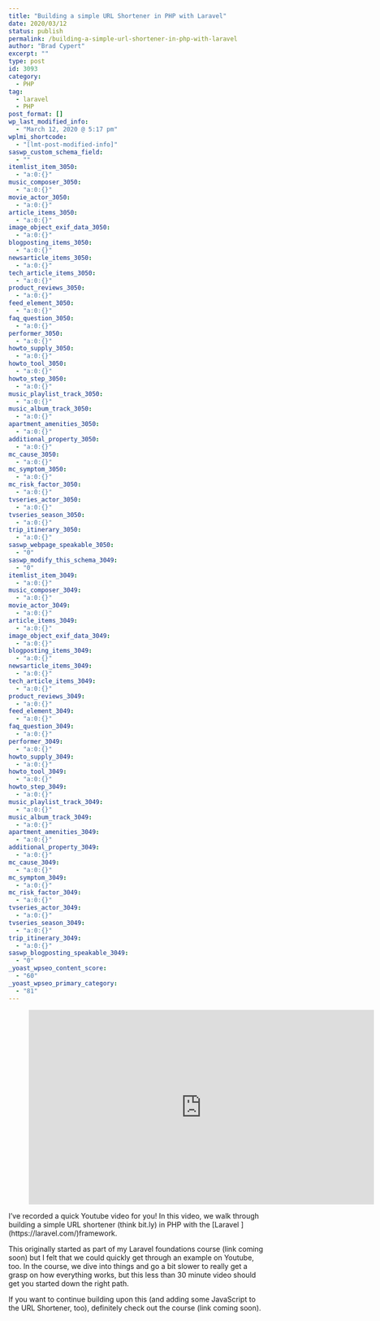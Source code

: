 ```yaml
---
title: "Building a simple URL Shortener in PHP with Laravel"
date: 2020/03/12
status: publish
permalink: /building-a-simple-url-shortener-in-php-with-laravel
author: "Brad Cypert"
excerpt: ""
type: post
id: 3093
category:
  - PHP
tag:
  - laravel
  - PHP
post_format: []
wp_last_modified_info:
  - "March 12, 2020 @ 5:17 pm"
wplmi_shortcode:
  - "[lmt-post-modified-info]"
saswp_custom_schema_field:
  - ""
itemlist_item_3050:
  - "a:0:{}"
music_composer_3050:
  - "a:0:{}"
movie_actor_3050:
  - "a:0:{}"
article_items_3050:
  - "a:0:{}"
image_object_exif_data_3050:
  - "a:0:{}"
blogposting_items_3050:
  - "a:0:{}"
newsarticle_items_3050:
  - "a:0:{}"
tech_article_items_3050:
  - "a:0:{}"
product_reviews_3050:
  - "a:0:{}"
feed_element_3050:
  - "a:0:{}"
faq_question_3050:
  - "a:0:{}"
performer_3050:
  - "a:0:{}"
howto_supply_3050:
  - "a:0:{}"
howto_tool_3050:
  - "a:0:{}"
howto_step_3050:
  - "a:0:{}"
music_playlist_track_3050:
  - "a:0:{}"
music_album_track_3050:
  - "a:0:{}"
apartment_amenities_3050:
  - "a:0:{}"
additional_property_3050:
  - "a:0:{}"
mc_cause_3050:
  - "a:0:{}"
mc_symptom_3050:
  - "a:0:{}"
mc_risk_factor_3050:
  - "a:0:{}"
tvseries_actor_3050:
  - "a:0:{}"
tvseries_season_3050:
  - "a:0:{}"
trip_itinerary_3050:
  - "a:0:{}"
saswp_webpage_speakable_3050:
  - "0"
saswp_modify_this_schema_3049:
  - "0"
itemlist_item_3049:
  - "a:0:{}"
music_composer_3049:
  - "a:0:{}"
movie_actor_3049:
  - "a:0:{}"
article_items_3049:
  - "a:0:{}"
image_object_exif_data_3049:
  - "a:0:{}"
blogposting_items_3049:
  - "a:0:{}"
newsarticle_items_3049:
  - "a:0:{}"
tech_article_items_3049:
  - "a:0:{}"
product_reviews_3049:
  - "a:0:{}"
feed_element_3049:
  - "a:0:{}"
faq_question_3049:
  - "a:0:{}"
performer_3049:
  - "a:0:{}"
howto_supply_3049:
  - "a:0:{}"
howto_tool_3049:
  - "a:0:{}"
howto_step_3049:
  - "a:0:{}"
music_playlist_track_3049:
  - "a:0:{}"
music_album_track_3049:
  - "a:0:{}"
apartment_amenities_3049:
  - "a:0:{}"
additional_property_3049:
  - "a:0:{}"
mc_cause_3049:
  - "a:0:{}"
mc_symptom_3049:
  - "a:0:{}"
mc_risk_factor_3049:
  - "a:0:{}"
tvseries_actor_3049:
  - "a:0:{}"
tvseries_season_3049:
  - "a:0:{}"
trip_itinerary_3049:
  - "a:0:{}"
saswp_blogposting_speakable_3049:
  - "0"
_yoast_wpseo_content_score:
  - "60"
_yoast_wpseo_primary_category:
  - "81"
---
```


<figure class="wp-block-embed-youtube aligncenter wp-block-embed is-type-video is-provider-youtube wp-embed-aspect-16-9 wp-has-aspect-ratio">
  <div class="wp-block-embed__wrapper">
    <iframe
      allow="accelerometer; autoplay; clipboard-write; encrypted-media; gyroscope; picture-in-picture"
      allowfullscreen=""
      frameborder="0"
      height="383"
      src="https://www.youtube.com/embed/YTD59Bv0rHE?feature=oembed"
      title="Building a simple URL shortener in pure Laravel w/ PHP"
      width="680"
    ></iframe>
  </div>
</figure>
I’ve recorded a quick Youtube video for you! In this video, we walk through building
a simple URL shortener (think bit.ly) in PHP with the [Laravel ](https://laravel.com/)framework.

This originally started as part of my Laravel foundations course (link coming soon) but I felt that we could quickly get through an example on Youtube, too. In the course, we dive into things and go a bit slower to really get a grasp on how everything works, but this less than 30 minute video should get you started down the right path.

If you want to continue building upon this (and adding some JavaScript to the URL Shortener, too), definitely check out the course (link coming soon).
